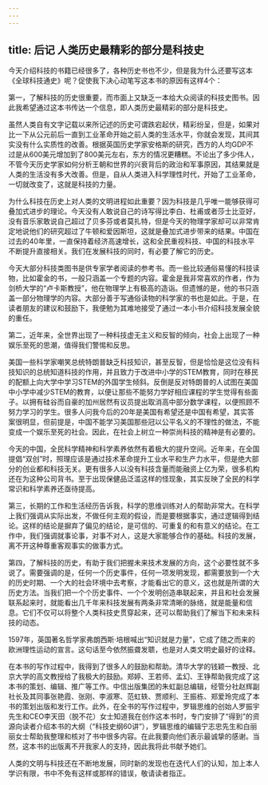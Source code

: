 ```yaml
---
---
---
```

title: 后记 人类历史最精彩的部分是科技史
---




今天介绍科技的书籍已经很多了，各种历史书也不少，但是我为什么还要写这本《全球科技通史》呢？促使我下决心动笔写这本书的原因有这样4个：

第一，了解科技的历史很重要，而市面上又缺乏一本给大众阅读的科技史图书。因此我希望通过这本书传达一个信息，即人类历史最精彩的部分是科技史。

虽然人类自有文字记载以来所记述的历史可谓跌宕起伏，精彩纷呈，但是，如果对比一下从公元前后一直到工业革命开始之前人类的生活水平，你就会发现，其间其实没有什么实质性的改善。根据英国历史学家安格斯的研究，西方的人均GDP不过是从600美元增加到了800美元左右，东方的情况更糟糕。不论出了多少伟人，不管今天历史学家如何分析王朝和世界的兴衰背后的政治和军事原因，其结果就是人类的生活没有多大改善。但是，自从人类进入科学理性时代，开始了工业革命，一切就改变了，这就是科技的力量。

为什么科技在历史上对人类的文明进程如此重要？因为科技是几乎唯一能够获得可叠加式进步的理论。今天没有人敢说自己的诗写得比李白、杜甫或者莎士比亚好，没有音乐家敢说自己超过了贝多芬或者莫扎特，但是今天的物理学家却可以非常肯定地说他们的研究超过了牛顿和爱因斯坦，这就是叠加式进步带来的结果。中国在过去的40年里，一直保持着经济高速增长，这和全民重视科技、中国的科技水平不断提升直接相关。我们在发展科技的同时，有必要了解它的历史。

今天大部分科技类图书是供专家学者阅读的参考书。而一些比较通俗易懂的科技读物，比如霍金的书，一般只涵盖一个专题的内容。霍金是我非常喜欢的作者，作为剑桥大学的“卢卡斯教授”，他在物理学上有极高的造诣。但遗憾的是，他的书只涵盖一部分物理学的内容。大部分善于写通俗读物的科学家的书也是如此。于是，在读者朋友的建议和鼓励下，我便勉为其难地接受了通过一本小书介绍科技发展全貌的重任。

第二，近年来，全世界出现了一种科技虚无主义和反智的倾向，社会上出现了一种娱乐至死的思潮，值得我们警惕和反思。

美国一些科学家嘲笑总统特朗普缺乏科技知识，甚至反智，但是恰恰是这位没有科技知识的总统知道科技的作用，并且致力于改进中小学的STEM教育，同时在移民的配额上向大学中学习STEM的外国学生倾斜。反倒是反对特朗普的人试图在美国中小学中减少STEM的教育，以便让那些不能努力学好相应课程的学生觉得有些面子。以拥有硅谷而自豪的加州居然有议员提出取消高中部分数学课程，以便照顾不努力学习的学生。很多人问我今后的20年是美国有希望还是中国有希望，其实答案很明显，但前提是，中国不能学习美国那些冠以公平名义的不理性的做法，不能变成一个娱乐至死的社会。因此，在社会上树立一种崇尚科技的精神是有必要的。

今天的中国，全民科学精神和科学素养依然有着极大的提升空间。近年来，在全国提倡“双创”时，照理应该是通过技术革命提升工业水平和生产力水平，但是绝大部分的创业都和科技无关。更有很多人以没有科技含量而能融资上亿为荣，很多机构还在为这种公司背书。至于出现保健品泛滥这样的怪现象，其实反映了全民的科学常识和科学素养还亟待提高。

第三，长期的工作和生活经历告诉我，科学的思维训练对人的帮助非常大。在科学上我们强调从实际出发，不做任何主观的假设，而是要根据事实，通过逻辑得到结论。这样的结论是摒弃了偏见的结论，是可信的、可重复的和有意义的结论。在工作中，我们强调就事论事，对事不对人，这是大家能够合作的基础。科技的发展，离不开这种尊重客观事实的做事方式。

第四，了解科技的历史，有助于我们把握未来技术发展的方向，这个必要性就不多说了。需要强调的是，任何一个历史事件，任何一项发明发现，都需要放到一个大的历史时期、一个大的社会环境中去考察，才能看出它的意义，这也就是所谓的大历史方法。当我们把一个个历史事件、一个个发明创造串联起来，并且和社会发展联系起来时，就能看出几千年来科技发展有两条非常清晰的脉络，就是能量和信息。它们不仅可以将整个人类科技史贯穿起来，还可以帮助我们了解当下和未来科技的动态。

1597年，英国著名哲学家弗朗西斯·培根喊出“知识就是力量”，它成了随之而来的欧洲理性运动的宣言。这句话至今依然振聋发聩，也是对人类文明史最好的诠释。

在本书的写作过程中，我得到了很多人的鼓励和帮助。清华大学的钱颖一教授、北京大学的高文教授给了我极大的鼓励。郑婷、王若师、孟幻、王铮帮助我完成了这本书的策划、编辑、推广等工作。中信出版集团的朱虹副总编辑，经管分社赵辉副社长及其同事张艳霞、张刚、李淑寒、范虹轶、贾顺利、王振栋、郑爱玲完成了本书的策划出版和发行工作。此外，在全书的写作过程中，罗辑思维的创始人罗振宇先生和CEO李天田（脱不花）女士知道我在创作这本书时，专门安排了“得到”的资源向读者介绍本书的大纲（“科技史纲60讲”），罗辑思维的编辑宁志忠先生和白丽丽女士帮助我整理和核对了书中很多内容。在此我要向他们表示最诚挚的感谢。当然，这本书的出版离不开我家人的支持，因此我将此书献予她们。

人类的文明与科技还在不断地发展，同时新的发现也在迭代人们的认知，加上本人学识有限，书中不免有这样或那样的错误，敬请读者指正。
